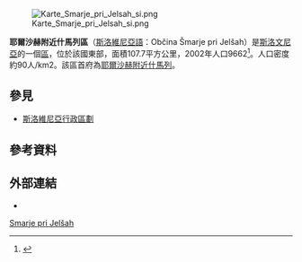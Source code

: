 [[File:Karte_Smarje_pri_Jelsah_si.png|thumb]]

'''耶爾沙赫附近什馬列區'''（[[斯洛維尼亞語|斯洛維尼亞語]]：Občina Šmarje pri Jelšah）是[[斯洛文尼亞|斯洛文尼亞]]的一個[[斯洛維尼亞行政區劃|區]]，位於該國東部，面積107.7平方公里，2002年人口9662<ref>{{Cite web |url=http://www.stat.si/popis2002/en/ |title=Statistical Office of the Republic of Slovenia, census of 2002 |accessdate=2017-03-11 |archive-date=2016-12-18 |archive-url=https://web.archive.org/web/20161218144633/http://www.stat.si/popis2002/en/ |dead-url=no }}</ref>。人口密度約90人/km2。該區首府為[[耶爾沙赫附近什馬列|耶爾沙赫附近什馬列]]。

==參見==
*[[斯洛維尼亞行政區劃|斯洛維尼亞行政區劃]]

==參考資料==
{{Reflist}}

==外部連結==
*{{commonscat-inline|Šmarje pri Jelšah}}

{{Slovenia-geo-stub}}
[[Category:斯洛維尼亞區份|Smarje pri Jelšah]]